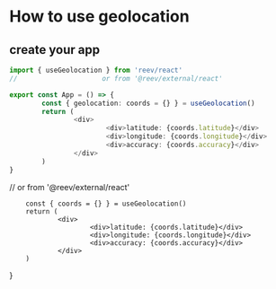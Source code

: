 # How to use geolocation

## create your app

```ts
import { useGeolocation } from 'reev/react'
//                     or from '@reev/external/react'

export const App = () => {
        const { geolocation: coords = {} } = useGeolocation()
        return (
                <div>
                        <div>latitude: {coords.latitude}</div>
                        <div>longitude: {coords.longitude}</div>
                        <div>accuracy: {coords.accuracy}</div>
                </div>
        )
}
```

//                     or from '@reev/external/react'

        const { coords = {} } = useGeolocation()
        return (
                <div>
                        <div>latitude: {coords.latitude}</div>
                        <div>longitude: {coords.longitude}</div>
                        <div>accuracy: {coords.accuracy}</div>
                </div>
        )
}

<App />
